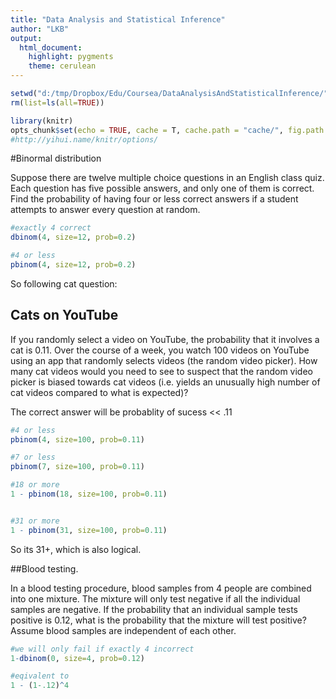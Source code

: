 ```yaml
---
title: "Data Analysis and Statistical Inference"
author: "LKB"
output: 
  html_document: 
    highlight: pygments
    theme: cerulean
---
```


```r
setwd("d:/tmp/Dropbox/Edu/Coursea/DataAnalysisAndStatisticalInference/")
rm(list=ls(all=TRUE))

library(knitr)
opts_chunk$set(echo = TRUE, cache = T, cache.path = "cache/", fig.path = "figure/", warning = FALSE)
#http://yihui.name/knitr/options/
```

#Binormal distribution

Suppose there are twelve multiple choice questions in an English class quiz. Each question has five possible answers, and only one of them is correct. Find the probability of having four or less correct answers if a student attempts to answer every question at random.

```r
#exactly 4 correct
dbinom(4, size=12, prob=0.2) 

#4 or less
pbinom(4, size=12, prob=0.2) 
```

So following cat question:

## Cats on YouTube
If you randomly select a video on YouTube, the probability that it involves a cat is 0.11. Over the course of a week, you watch 100 videos on YouTube using an app that randomly selects videos (the random video picker). How many cat videos would you need to see to suspect that the random video picker is biased towards cat videos (i.e. yields an unusually high number of cat videos compared to what is expected)?


The correct answer will be probablity of sucess << .11

```r
#4 or less
pbinom(4, size=100, prob=0.11) 

#7 or less
pbinom(7, size=100, prob=0.11) 

#18 or more
1 - pbinom(18, size=100, prob=0.11) 


#31 or more
1 - pbinom(31, size=100, prob=0.11) 
```

So its 31+, which is also logical.


##Blood testing. 

In a blood testing procedure, blood samples from 4 people are combined into one mixture. The mixture will only test negative if all the individual samples are negative. If the probability that an individual sample tests positive is 0.12, what is the probability that the mixture will test positive? Assume blood samples are independent of each other.

```r
#we will only fail if exactly 4 incorrect
1-dbinom(0, size=4, prob=0.12) 

#eqivalent to
1 - (1-.12)^4
```


